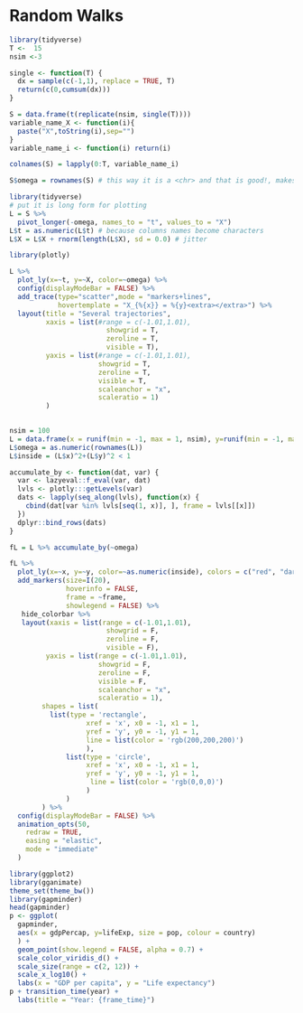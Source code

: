 # Random Walks

```r
library(tidyverse)
T <-  15
nsim <-3

single <- function(T) {
  dx = sample(c(-1,1), replace = TRUE, T)
  return(c(0,cumsum(dx)))
}

S = data.frame(t(replicate(nsim, single(T))))
variable_name_X <- function(i){
  paste("X",toString(i),sep="")
}
variable_name_i <- function(i) return(i)

colnames(S) = lapply(0:T, variable_name_i)

S$omega = rownames(S) # this way it is a <chr> and that is good!, makes it a factor 
```

```r
library(tidyverse)
# put it is long form for plotting
L = S %>% 
  pivot_longer(-omega, names_to = "t", values_to = "X") 
L$t = as.numeric(L$t) # because columns names become characters
L$X = L$X + rnorm(length(L$X), sd = 0.0) # jitter
```

```r
library(plotly)

L %>% 
  plot_ly(x=~t, y=~X, color=~omega) %>% 
  config(displayModeBar = FALSE) %>% 
  add_trace(type="scatter",mode = "markers+lines",
            hovertemplate = "X_{%{x}} = %{y}<extra></extra>") %>% 
  layout(title = "Several trajectories",
         xaxis = list(#range = c(-1.01,1.01), 
                        showgrid = T,
                        zeroline = T,
                        visible = T),
         yaxis = list(#range = c(-1.01,1.01), 
                      showgrid = T,
                      zeroline = T,
                      visible = T,
                      scaleanchor = "x",
                      scaleratio = 1)
         )
         

```
```r
nsim = 100
L = data.frame(x = runif(min = -1, max = 1, nsim), y=runif(min = -1, max = 1, nsim))
L$omega = as.numeric(rownames(L))
L$inside = (L$x)^2+(L$y)^2 < 1

accumulate_by <- function(dat, var) {
  var <- lazyeval::f_eval(var, dat)
  lvls <- plotly:::getLevels(var)
  dats <- lapply(seq_along(lvls), function(x) {
    cbind(dat[var %in% lvls[seq(1, x)], ], frame = lvls[[x]])
  })
  dplyr::bind_rows(dats)
}

fL = L %>% accumulate_by(~omega)

fL %>% 
  plot_ly(x=~x, y=~y, color=~as.numeric(inside), colors = c("red", "darkgreen"), hovertemplate = "") %>% 
  add_markers(size=I(20),
              hoverinfo = FALSE,
              frame = ~frame,
              showlegend = FALSE) %>% 
   hide_colorbar %>% 
   layout(xaxis = list(range = c(-1.01,1.01), 
                        showgrid = F, 
                        zeroline = F,
                        visible = F),
         yaxis = list(range = c(-1.01,1.01), 
                      showgrid = F,
                      zeroline = F,
                      visible = F,
                      scaleanchor = "x",
                      scaleratio = 1),
        shapes = list(
          list(type = 'rectangle',
                   xref = 'x', x0 = -1, x1 = 1,
                   yref = 'y', y0 = -1, y1 = 1,
                   line = list(color = 'rgb(200,200,200)')
                   ),
              list(type = 'circle',
                   xref = 'x', x0 = -1, x1 = 1,
                   yref = 'y', y0 = -1, y1 = 1,
                    line = list(color = 'rgb(0,0,0)')
                   )
              )
        ) %>% 
  config(displayModeBar = FALSE) %>% 
  animation_opts(50,
    redraw = TRUE,
    easing = "elastic",
    mode = "immediate"
  )

```

```r
library(ggplot2)
library(gganimate)
theme_set(theme_bw())
library(gapminder)
head(gapminder)
p <- ggplot(
  gapminder, 
  aes(x = gdpPercap, y=lifeExp, size = pop, colour = country)
  ) +
  geom_point(show.legend = FALSE, alpha = 0.7) +
  scale_color_viridis_d() +
  scale_size(range = c(2, 12)) +
  scale_x_log10() +
  labs(x = "GDP per capita", y = "Life expectancy")
p + transition_time(year) +
  labs(title = "Year: {frame_time}")

```

